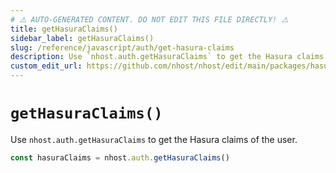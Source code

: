 ```yaml
---
# ⚠️ AUTO-GENERATED CONTENT. DO NOT EDIT THIS FILE DIRECTLY! ⚠️
title: getHasuraClaims()
sidebar_label: getHasuraClaims()
slug: /reference/javascript/auth/get-hasura-claims
description: Use `nhost.auth.getHasuraClaims` to get the Hasura claims of the user.
custom_edit_url: https://github.com/nhost/nhost/edit/main/packages/hasura-auth-js/src/hasura-auth-client.ts#L669
---
```


# `getHasuraClaims()`

Use `nhost.auth.getHasuraClaims` to get the Hasura claims of the user.

```ts
const hasuraClaims = nhost.auth.getHasuraClaims()
```
